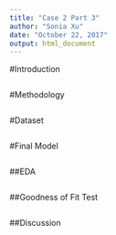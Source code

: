 ```yaml
---
title: "Case 2 Part 3"
author: "Sonia Xu"
date: "October 22, 2017"
output: html_document
---
```


#Introduction
```r

```

#Methodology
```r

```

#Dataset
```r
```

#Final Model
```r
```

##EDA
```r
```

##Goodness of Fit Test
```r
```

##Discussion
```r
```

